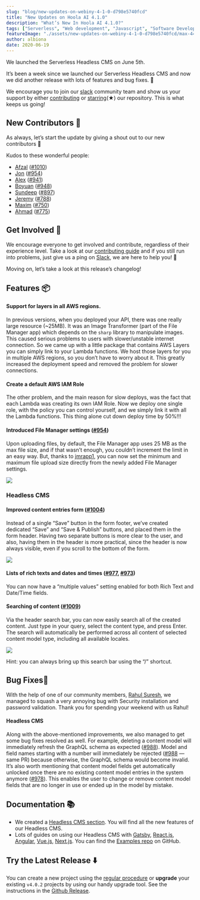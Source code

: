 ```yaml
---
slug: "blog/new-updates-on-webiny-4-1-0-d798e5740fcd"
title: "New Updates on Hoola AI 4.1.0"
description: "What’s New In Hoola AI 4.1.0?"
tags: ["Serverless", "Web development", "Javascript", "Software Development", "GraphQL"]
featureImage: "./assets/new-updates-on-webiny-4-1-0-d798e5740fcd/max-4480-1n_096it1ZRK4TQAhHxeqRw.png"
author: albiona
date: 2020-06-19
---
```


We launched the Serverless Headless CMS on June 5th.

It’s been a week since we launched our Serverless Headless CMS and now we did another release with lots of features and bug fixes. 🚀

We encourage you to join our [slack](https://hoola.ai/slack) community team and show us your support by either [contributing](https://github.com/webiny/webiny-js/blob/master/docs/CONTRIBUTING.md) or [starring](https://github.com/webiny/webiny-js/stargazers)(★) our repository. This is what keeps us going!

## **New Contributors 👥**

As always, let’s start the update by giving a shout out to our new contributors 👏

Kudos to these wonderful people:

- [Afzal](https://github.com/afzalsayed96) ([#1010](https://github.com/webiny/webiny-js/pull/1010))
- [Jon](https://github.com/jmrapp1) ([#954](https://github.com/webiny/webiny-js/pull/954))
- [Alex](https://github.com/asashay) ([#941](https://github.com/webiny/webiny-js/pull/941))
- [Boyuan](https://github.com/boyuan459) ([#948](https://github.com/webiny/webiny-js/pull/948))
- [Sundeep](https://github.com/sunguru98?tab=overview&from=2020-03-01&to=2020-03-31) ([#897](https://github.com/webiny/webiny-js/pull/897))
- [Jeremy](https://github.com/Jeremytijal) ([#788](https://github.com/webiny/webiny-js/pull/788))
- [Maxim](https://github.com/Arvisix) ([#750](https://github.com/webiny/webiny-js/pull/750))
- [Ahmad](https://github.com/ahmad-reza619) ([#775](https://github.com/webiny/webiny-js/pull/775))

## **Get Involved 🤝**

We encourage everyone to get involved and contribute, regardless of their experience level. Take a look at our [contributing guide](https://github.com/webiny/webiny-js/blob/master/docs/CONTRIBUTING.md) and if you still run into problems, just give us a ping on [Slack](https://www.hoola.ai/slack), we are here to help you! 🚀

Moving on, let’s take a look at this release’s changelog!

## **Features 📦**

#### Support for layers in all AWS regions.

In previous versions, when you deployed your API, there was one really large resource (~25MB). It was an Image Transformer (part of the File Manager app) which depends on the `sharp` library to manipulate images. This caused serious problems to users with slower/unstable internet connection. So we came up with a little package that contains AWS Layers you can simply link to your Lambda functions. We host those layers for you in multiple AWS regions, so you don’t have to worry about it. This greatly increased the deployment speed and removed the problem for slower connections.

#### Create a default AWS IAM Role

The other problem, and the main reason for slow deploys, was the fact that each Lambda was creating its own IAM Role. Now we deploy one single role, with the policy you can control yourself, and we simply link it with all the Lambda functions. This thing alone cut down deploy time by 50%!!!

#### Introduced File Manager settings (**[#954](https://github.com/webiny/webiny-js/pull/954)**)

Upon uploading files, by default, the File Manager app uses 25 MB as the max file size, and if that wasn’t enough, you couldn’t increment the limit in an easy way. But, thanks to [jmrapp1](https://github.com/jmrapp1), you can now set the minimum and maximum file upload size directly from the newly added File Manager settings.

![](./assets/new-updates-on-webiny-4-1-0-d798e5740fcd/max-1012-08pENajsr8PoDwVWT.png)

### **Headless CMS**

#### Improved content entries form (**[#1004](https://github.com/webiny/webiny-js/issues/966)**)

Instead of a single “Save” button in the form footer, we’ve created dedicated “Save” and “Save & Publish” buttons, and placed them in the form header. Having two separate buttons is more clear to the user, and also, having them in the header is more practical, since the header is now always visible, even if you scroll to the bottom of the form.

![](./assets/new-updates-on-webiny-4-1-0-d798e5740fcd/max-2480-0BLwPrahF9NxJ5AYD.png)

#### Lists of rich texts and dates and times (**[#977](https://github.com/webiny/webiny-js/pull/977), [#973](https://github.com/webiny/webiny-js/pull/973)**)

You can now have a “multiple values” setting enabled for both Rich Text and Date/Time fields.

#### Searching of content (**[#1009](https://github.com/webiny/webiny-js/pull/1009)**)

Via the header search bar, you can now easily search all of the created content. Just type in your query, select the content type, and press Enter. The search will automatically be performed across all content of selected content model type, including all available locales.

![](./assets/new-updates-on-webiny-4-1-0-d798e5740fcd/max-2006-0r9_nv_ub66cBCPZB.png)

Hint: you can always bring up this search bar using the “/” shortcut.

## Bug Fixes🐞

With the help of one of our community members, [Rahul Suresh](https://www.linkedin.com/in/rahulsuresh98/), we managed to squash a very annoying bug with Security installation and password validation. Thank you for spending your weekend with us Rahul!

#### Headless CMS

Along with the above-mentioned improvements, we also managed to get some bug fixes resolved as well. For example, deleting a content model will immediately refresh the GraphQL schema as expected ([#988](https://github.com/webiny/webiny-js/pull/988)). Model and field names starting with a number will immediately be rejected ([#988](https://github.com/webiny/webiny-js/pull/988) — same PR) because otherwise, the GraphQL schema would become invalid. It’s also worth mentioning that content model fields get automatically unlocked once there are no existing content model entries in the system anymore ([#978](https://github.com/webiny/webiny-js/pull/978)). This enables the user to change or remove content model fields that are no longer in use or ended up in the model by mistake.

## Documentation 📚

- We created a [Headless CMS section](https://docs.hoola.ai/docs/webiny-apps/headless-cms/features/content-modeling). You will find all the new features of our Headless CMS.
- Lots of guides on using our Headless CMS with [Gatsby](https://docs.hoola.ai/docs/guides/headless-gatsby-tutorial), [React.js](https://docs.hoola.ai/docs/guides/headless-react-tutorial), [Angular](https://docs.hoola.ai/docs/guides/headless-angular-tutorial), [Vue.js](https://docs.hoola.ai/docs/guides/headless-vuejs-tutorial), [Next.js](https://docs.hoola.ai/docs/guides/headless-nextjs-tutorial). You can find the [Examples repo](https://github.com/webiny/webiny-examples) on GitHub.

## Try the Latest Release ⬇️

You can create a new project using the [regular procedure](https://docs.hoola.ai/docs/get-started/quick-start) or **upgrade** your existing `v4.0.2` projects by using our handy upgrade tool. See the instructions in the [Github Release](https://github.com/webiny/webiny-js/releases/tag/v4.1.0).
